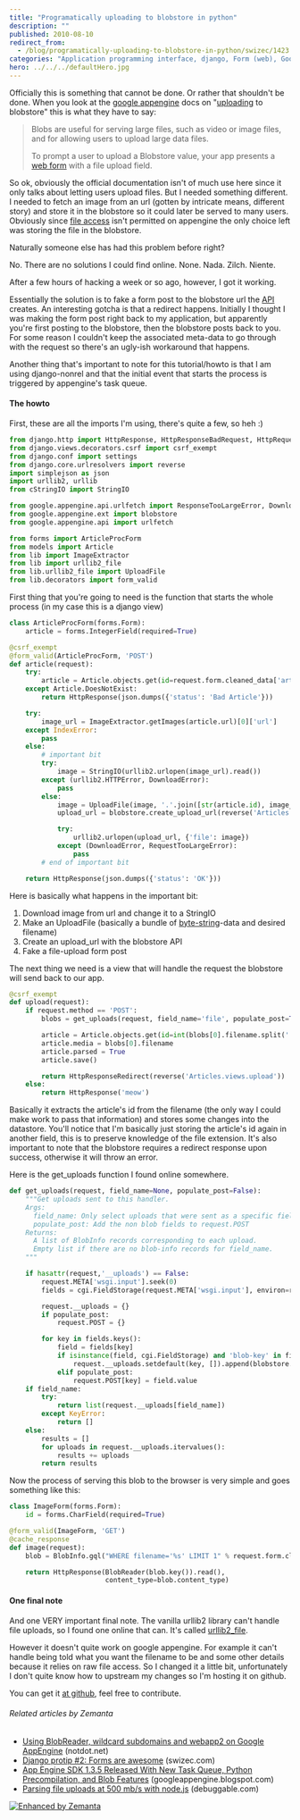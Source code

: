 ```yaml
---
title: "Programatically uploading to blobstore in python"
description: ""
published: 2010-08-10
redirect_from:
  - /blog/programatically-uploading-to-blobstore-in-python/swizec/1423
categories: "Application programming interface, django, Form (web), Google AppEngine, python, Uncategorized, Uploading and downloading"
hero: ../../../defaultHero.jpg
---
```


Officially this is something that cannot be done. Or rather that shouldn't be done. When you look at the [google appengine](http://code.google.com/appengine/ "Google App Engine") docs on "[uploading](http://en.wikipedia.org/wiki/Uploading_and_downloading "Uploading and downloading") to blobstore" this is what they have to say:

> Blobs are useful for serving large files, such as video or image files, and for allowing users to upload large data files.
>
> To prompt a user to upload a Blobstore value, your app presents a [web form](http://en.wikipedia.org/wiki/Form_%28web%29 "Form (web)") with a file upload field.

So ok, obviously the official documentation isn't of much use here since it only talks about letting users upload files. But I needed something different. I needed to fetch an image from an url (gotten by intricate means, different story) and store it in the blobstore so it could later be served to many users. Obviously since [file access](http://en.wikipedia.org/wiki/File_system "File system") isn't permitted on appengine the only choice left was storing the file in the blobstore.

Naturally someone else has had this problem before right?

No. There are no solutions I could find online. None. Nada. Zilch. Niente.

After a few hours of hacking a week or so ago, however, I got it working.

Essentially the solution is to fake a form post to the blobstore url the [API](http://en.wikipedia.org/wiki/Application_programming_interface "Application programming interface") creates. An interesting gotcha is that a redirect happens. Initially I thought I was making the form post right back to my application, but apparently you're first posting to the blobstore, then the blobstore posts back to you. For some reason I couldn't keep the associated meta-data to go through with the request so there's an ugly-ish workaround that happens.

Another thing that's important to note for this tutorial/howto is that I am using django-nonrel and that the initial event that starts the process is triggered by appengine's task queue.

#### The howto

First, these are all the imports I'm using, there's quite a few, so heh :)

```python
from django.http import HttpResponse, HttpResponseBadRequest, HttpRequest
from django.views.decorators.csrf import csrf_exempt
from django.conf import settings
from django.core.urlresolvers import reverse
import simplejson as json
import urllib2, urllib
from cStringIO import StringIO

from google.appengine.api.urlfetch import ResponseTooLargeError, DownloadError
from google.appengine.ext import blobstore
from google.appengine.api import urlfetch

from forms import ArticleProcForm
from models import Article
from lib import ImageExtractor
from lib import urllib2_file
from lib.urllib2_file import UploadFile
from lib.decorators import form_valid
```

First thing that you're going to need is the function that starts the whole process (in my case this is a django view)

```python
class ArticleProcForm(forms.Form):
    article = forms.IntegerField(required=True)

@csrf_exempt
@form_valid(ArticleProcForm, 'POST')
def article(request):
    try:
        article = Article.objects.get(id=request.form.cleaned_data['article'])
    except Article.DoesNotExist:
        return HttpResponse(json.dumps({'status': 'Bad Article'}))

    try:
        image_url = ImageExtractor.getImages(article.url)[0]['url']
    except IndexError:
        pass
    else:
        # important bit
        try:
            image = StringIO(urllib2.urlopen(image_url).read())
        except (urllib2.HTTPError, DownloadError):
            pass
        else:
            image = UploadFile(image, '.'.join([str(article.id), image_url.rsplit('.', 1)[1][:4]]))
            upload_url = blobstore.create_upload_url(reverse('Articles.views.upload'))

            try:
                urllib2.urlopen(upload_url, {'file': image})
            except (DownloadError, RequestTooLargeError):
                pass
        # end of important bit

    return HttpResponse(json.dumps({'status': 'OK'}))
```

Here is basically what happens in the important bit:

1.  Download image from url and change it to a StringIO
2.  Make an UploadFile (basically a bundle of [byte-string](http://en.wikipedia.org/wiki/String_%28computer_science%29 "String (computer science)")-data and desired filename)
3.  Create an upload_url with the blobstore API
4.  Fake a file-upload form post

The next thing we need is a view that will handle the request the blobstore will send back to our app.

```python
@csrf_exempt
def upload(request):
    if request.method == 'POST':
        blobs = get_uploads(request, field_name='file', populate_post=True)

        article = Article.objects.get(id=int(blobs[0].filename.split('.')[0]))
        article.media = blobs[0].filename
        article.parsed = True
        article.save()

        return HttpResponseRedirect(reverse('Articles.views.upload'))
    else:
        return HttpResponse('meow')
```

Basically it extracts the article's id from the filename (the only way I could make work to pass that information) and stores some changes into the datastore. You'll notice that I'm basically just storing the article's id again in another field, this is to preserve knowledge of the file extension. It's also important to note that the blobstore requires a redirect response upon success, otherwise it will throw an error.

Here is the get_uploads function I found online somewhere.

```python
def get_uploads(request, field_name=None, populate_post=False):
    """Get uploads sent to this handler.
    Args:
      field_name: Only select uploads that were sent as a specific field.
      populate_post: Add the non blob fields to request.POST
    Returns:
      A list of BlobInfo records corresponding to each upload.
      Empty list if there are no blob-info records for field_name.
    """

    if hasattr(request,'__uploads') == False:
        request.META['wsgi.input'].seek(0)
        fields = cgi.FieldStorage(request.META['wsgi.input'], environ=request.META)

        request.__uploads = {}
        if populate_post:
            request.POST = {}

        for key in fields.keys():
            field = fields[key]
            if isinstance(field, cgi.FieldStorage) and 'blob-key' in field.type_options:
                request.__uploads.setdefault(key, []).append(blobstore.parse_blob_info(field))
            elif populate_post:
                request.POST[key] = field.value
    if field_name:
        try:
            return list(request.__uploads[field_name])
        except KeyError:
            return []
    else:
        results = []
        for uploads in request.__uploads.itervalues():
            results += uploads
        return results
```

Now the process of serving this blob to the browser is very simple and goes something like this:

```python
class ImageForm(forms.Form):
    id = forms.CharField(required=True)

@form_valid(ImageForm, 'GET')
@cache_response
def image(request):
    blob = BlobInfo.gql("WHERE filename='%s' LIMIT 1" % request.form.cleaned_data['id'])[0]

    return HttpResponse(BlobReader(blob.key()).read(),
                        content_type=blob.content_type)
```

#### One final note

And one VERY important final note. The vanilla urllib2 library can't handle file uploads, so I found one online that can. It's called [urllib2_file](http://fabien.seisen.org/python/urllib2_file/).

However it doesn't quite work on google appengine. For example it can't handle being told what you want the filename to be and some other details because it relies on raw file access. So I changed it a little bit, unfortunately I don't quite know how to upstream my changes so I'm hosting it on github.

You can get it [at github](http://github.com/Swizec/urllib2_file), feel free to contribute.

###### Related articles by Zemanta

- [Using BlobReader, wildcard subdomains and webapp2 on Google AppEngine](http://blog.notdot.net/2010/08/Using-BlobReader-wildcard-subdomains-and-webapp2) (notdot.net)
- [Django protip #2: Forms are awesome](https://swizec.com/blog/django-protip-2-forms-are-awesome/) (swizec.com)
- [App Engine SDK 1.3.5 Released With New Task Queue, Python Precompilation, and Blob Features](http://googleappengine.blogspot.com/2010/06/app-engine-sdk-135-released-with-new.html) (googleappengine.blogspot.com)
- [Parsing file uploads at 500 mb/s with node.js](http://debuggable.com/posts/parsing-file-uploads-at-500-mb-s-with-node-js:4c03862e-351c-4faa-bb67-4365cbdd56cb) (debuggable.com)

[![Enhanced by Zemanta](https://img.zemanta.com/zemified_e.png?x-id=82ae7610-8dea-47af-9e81-485f91ffacd6)](http://www.zemanta.com/ "Enhanced by Zemanta")
